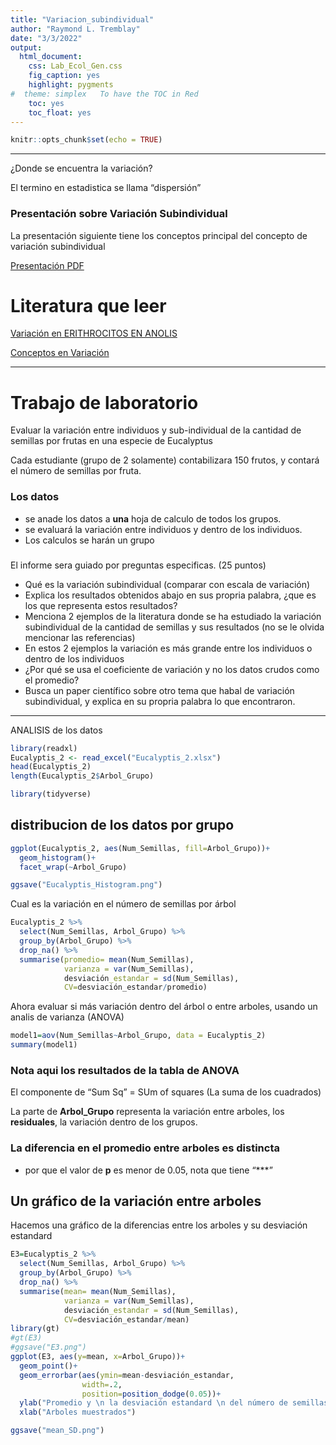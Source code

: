 ```yaml
---
title: "Variacion_subindividual"
author: "Raymond L. Tremblay"
date: "3/3/2022"
output:
  html_document:
    css: Lab_Ecol_Gen.css
    fig_caption: yes
    highlight: pygments
#  theme: simplex   To have the TOC in Red
    toc: yes
    toc_float: yes
---
```


```r
knitr::opts_chunk$set(echo = TRUE)
```

***

¿Donde se encuentra la variación?

El termino en estadistica se llama "dispersión"


### Presentación sobre Variación Subindividual

La presentación siguiente tiene los conceptos principal del concepto de variación subindividual

[Presentación PDF](PDF/Subindividual variation.pdf)

# Literatura que leer

[Variación en ERITHROCITOS EN ANOLIS](PDF/WIV-Erythrocite_peerj-12761.pdf)

[Conceptos en Variación](PDF/Multiplicity in Unity Chapter 7.pdf)



***

# Trabajo de laboratorio

Evaluar la variación entre individuos y sub-individual de la cantidad de semillas por frutas en una especie de Eucalyptus 

Cada estudiante (grupo de 2 solamente) contabilizara 150 frutos, y contará el número de semillas por fruta.

### Los datos

- se anade los datos a **una** hoja de calculo de todos los grupos.
- se evaluará la variación entre individuos y dentro de los individuos.
- Los calculos se harán un grupo

###

El informe sera guiado por preguntas especificas. (25 puntos)


 - Qué es la variación subindividual (comparar con escala de variación)
 - Explica los resultados obtenidos abajo en sus propria palabra, ¿que es los que representa estos resultados?
 - Menciona 2 ejemplos de la literatura donde se ha estudiado la variación subindividual de la cantidad de semillas y sus resultados (no se le olvida mencionar las referencias) 
 - En estos 2 ejemplos la variación es más grande entre los individuos o dentro de los individuos
 - ¿Por qué se usa el coeficiente de variación y no los datos crudos como el promedio?
 - Busca un paper científico sobre otro tema que habal de variación subindividual, y explica en su propria palabra lo que encontraron.  
 
 
 
 
***

ANALISIS de los datos

```r
library(readxl)
Eucalyptis_2 <- read_excel("Eucalyptis_2.xlsx")
head(Eucalyptis_2)
length(Eucalyptis_2$Arbol_Grupo)
```

 
 

```r
library(tidyverse)
```
 
## distribucion de los datos por grupo

```r
ggplot(Eucalyptis_2, aes(Num_Semillas, fill=Arbol_Grupo))+
  geom_histogram()+
  facet_wrap(~Arbol_Grupo)

ggsave("Eucalyptis_Histogram.png")
```


Cual es la variación en el número de semillas por árbol


```r
Eucalyptis_2 %>% 
  select(Num_Semillas, Arbol_Grupo) %>% 
  group_by(Arbol_Grupo) %>%
  drop_na() %>% 
  summarise(promedio= mean(Num_Semillas),
            varianza = var(Num_Semillas),
            desviación_estandar = sd(Num_Semillas),
            CV=desviación_estandar/promedio)


```


Ahora evaluar si más variación dentro del árbol o entre arboles, usando un analis de varianza (ANOVA)

```r
model1=aov(Num_Semillas~Arbol_Grupo, data = Eucalyptis_2)
summary(model1)
```


### Nota aqui los resultados de la tabla de ANOVA

El componente de "Sum Sq" = SUm of squares (La suma de los cuadrados)

La parte de **Arbol_Grupo** representa la variación entre arboles, los **residuales**, la variación dentro de los grupos.


### La diferencia en el promedio entre arboles es distincta 

 - por que el valor de **p** es menor de 0.05, nota que tiene "***"



## Un gráfico de la variación entre arboles

Hacemos una gráfico de la diferencias entre los arboles y su desviación estandard


```r

E3=Eucalyptis_2 %>% 
  select(Num_Semillas, Arbol_Grupo) %>% 
  group_by(Arbol_Grupo) %>%
  drop_na() %>% 
  summarise(mean= mean(Num_Semillas),
            varianza = var(Num_Semillas),
            desviación_estandar = sd(Num_Semillas),
            CV=desviación_estandar/mean)
library(gt)
#gt(E3)
#ggsave("E3.png")
ggplot(E3, aes(y=mean, x=Arbol_Grupo))+
  geom_point()+
  geom_errorbar(aes(ymin=mean-desviación_estandar,                                   ymax=mean+desviación_estandar), 
                width=.2,
                position=position_dodge(0.05))+
  ylab("Promedio y \n la desviación estandard \n del número de semillas por fruto")+
  xlab("Arboles muestrados")

ggsave("mean_SD.png")
```




